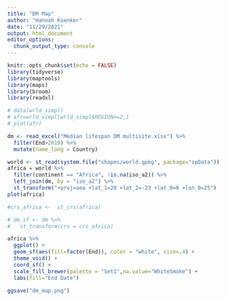 ```yaml
---
title: "DM Map"
author: "Hannah Koenker"
date: "11/29/2021"
output: html_document
editor_options: 
  chunk_output_type: console
---
```


```r
knitr::opts_chunk$set(echo = FALSE)
library(tidyverse)
library(maptools)
library(maps)
library(broom)
library(readxl)

```

```r
# data(wrld_simpl)
# afr=wrld_simpl[wrld_simpl$REGION==2,]
# plot(afr)
```

```r
dm <- read_excel("Median lifespan DM multisite.xlsx") %>% 
  filter(End>2019) %>% 
  mutate(name_long = Country)
```

```r
world <- st_read(system.file("shapes/world.gpkg", package="spData"))
africa = world %>% 
  filter(continent == "Africa", !is.na(iso_a2)) %>% 
  left_join(dm, by = "iso_a2") %>% 
  st_transform("+proj=aea +lat_1=20 +lat_2=-23 +lat_0=0 +lon_0=25")
plot(africa)

#crs_africa <-  st_crs(africa)
```

```r
# dm_sf <- dm %>% 
#   st_transform(crs = crs_africa)
```

```r
africa %>% 
  ggplot() +
  geom_sf(aes(fill=factor(End)), color = "white", size=.4) +
  theme_void() +
  coord_sf() +
  scale_fill_brewer(palette = "Set1",na.value="WhiteSmoke") +
  labs(fill="End Date")

ggsave("dm_map.png")

```

